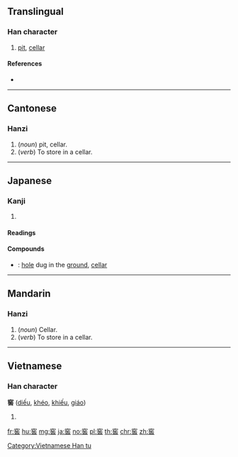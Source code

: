 {{character info/new}}
{{also|窌}}
==Translingual==

===Han character===
{{Han char|rn=116|rad=穴|as=07|sn=12|four=30601|canj=JCHGR|ids=⿱穴告}}

# [[pit]], [[cellar]]

====References====
* {{Han ref|kx=0865.310|dkj=25516|dj=1294.010|hdz=42731.090|uh=7A96}}

----

==Cantonese==

===Hanzi===
{{yue-hanzi|jyut=gaau3|y=gaau3}}

# (''noun'') pit, cellar.
# (''verb'') To store in a cellar.

----

==Japanese==

===Kanji===
{{ja-kanji|grade=|rs=穴07}}

# {{defn|lang=ja|sort=穴07}}

====Readings====
{{ja-readings|goon=[[きょう]] (kyō)|kanon=[[こう]] (kō)|kun=[[あなぐら]] (anagura)}}

====Compounds====
{{der-top|Compounds}}
* {{ja-r|地窖|ちこう}}: [[hole]] dug in the [[ground]], [[cellar]]
{{der-bottom}}

----

==Mandarin==

===Hanzi===
{{cmn-hanzi|pin=[[jiào]] ([[jiao4]]), [[zào]] ([[zao4]])|wg=chiao<sup>4</sup>, tsao<sup>4</sup>}}

# (''noun'') Cellar.
# (''verb'') To store in a cellar.

----

==Vietnamese==

===Han character===
'''窖''' ([[diếu]], [[khéo]], [[khiếu]], [[giáo]])

# {{defn|lang=vi}}

[[Category:Vietnamese Han tu]]

[[fr:窖]]
[[hu:窖]]
[[mg:窖]]
[[ja:窖]]
[[no:窖]]
[[pl:窖]]
[[th:窖]]
[[chr:窖]]
[[zh:窖]]